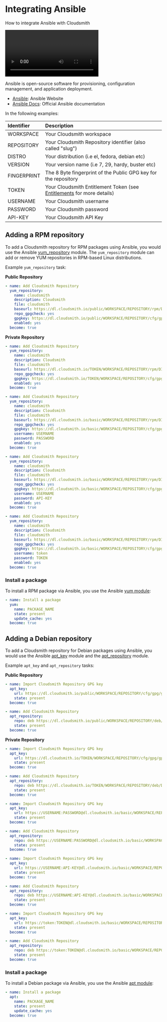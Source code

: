 

# Integrating Ansible

How to integrate Ansible with Cloudsmith

<Video wistiaId="226hshjm34"></Video>

Ansible is open-source software for provisioning, configuration management, and application deployment. 

- [Ansible](https://www.ansible.com/): Ansible Website
- [Ansible Docs](https://docs.ansible.com/): Official Ansible documentation 

In the following examples: 

| Identifier  | Description                                                                               |
| :---------- | :---------------------------------------------------------------------------------------- |
| WORKSPACE       | Your Cloudsmith workspace                                             |
| REPOSITORY  | Your Cloudsmith Repository identifier (also called "slug")                                |
| DISTRO      | Your distribution  (i.e el, fedora, debian etc)                                           |
| VERSION     | Your version name (i.e 7, 29, hardy, buster etc)                                          |
| FINGERPRINT | The 8 Byte fingerprint of the Public GPG key for the repository                           |
| TOKEN       | Your Cloudsmith Entitlement Token (see [Entitlements](/software-distribution/entitlement-tokens) for more details) |
| USERNAME    | Your Cloudsmith username                                                                  |
| PASSWORD    | Your Cloudsmith password                                                                  |
| API-KEY     | Your Cloudsmith API Key                                                                   |

## Adding a RPM repository

To add a Cloudsmith repository for RPM packages using Ansible, you would use the Ansible [yum_repository](https://docs.ansible.com/ansible/latest/modules/yum_repository_module.html) module.  The `yum_repository` module can add or remove YUM repositories in RPM-based Linux distributions.

Example `yum_repository` task:

**Public Repository**

```yaml
- name: Add Cloudsmith Repository
  yum_repository:
    name: cloudsmith
    description: Cloudsmith
    file: cloudsmith
    baseurl: https://dl.cloudsmith.io/public/WORKSPACE/REPOSITORY/rpm/DISTRO/VERSION/$basearch
    repo_gpgcheck: yes
    gpgkey: https://dl.cloudsmith.io/public/WORKSPACE/REPOSITORY/cfg/gpg/gpg.FINGERPRINT.key
    enabled: yes
  become: true
```

**Private Repository**

```yaml Entitlement Token Auth
- name: Add Cloudsmith Repository
  yum_repository:
    name: cloudsmith
    description: Cloudsmith
    file: cloudsmith
    baseurl: https://dl.cloudsmith.io/TOKEN/WORKSPACE/REPOSITORY/rpm/DISTRO/VERSION/$basearch
    repo_gpgcheck: yes
    gpgkey: https://dl.cloudsmith.io/TOKEN/WORKSPACE/REPOSITORY/cfg/gpg/gpg.FINGERPRINT.key
    enabled: yes 
  become: true
```
```yaml HTTP Basic Auth (User & Pass)
- name: Add Cloudsmith Repository
  yum_repository:
    name: cloudsmith
    description: Cloudsmith
    file: cloudsmith
    baseurl: https://dl.cloudsmith.io/basic/WORKSPACE/REPOSITORY/rpm/DISTRO/VERSION/$basearch
    repo_gpgcheck: yes
    gpgkey: https://dl.cloudsmith.io/basic/WORKSPACE/REPOSITORY/cfg/gpg/gpg.FINGERPRINT.key
    username: USERNAME
    password: PASSWORD
    enabled: yes
  become: true
```
```yaml HTTP Basic Auth (API-Key)
- name: Add Cloudsmith Repository
  yum_repository:
    name: cloudsmith
    description: Cloudsmith
    file: cloudsmith
    baseurl: https://dl.cloudsmith.io/basic/WORKSPACE/REPOSITORY/rpm/DISTRO/VERSION/$basearch
    repo_gpgcheck: yes
    gpgkey: https://dl.cloudsmith.io/basic/WORKSPACE/REPOSITORY/cfg/gpg/gpg.FINGERPRINT.key
    username: USERNAME
    password: API-KEY
    enabled: yes
  become: true
```
```yaml HTTP Basic Auth (Token)
- name: Add Cloudsmith Repository
  yum_repository:
    name: cloudsmith
    description: Cloudsmith
    file: cloudsmith
    baseurl: https://dl.cloudsmith.io/basic/WORKSPACE/REPOSITORY/rpm/DISTRO/VERSION/$basearch
    repo_gpgcheck: yes
    gpgkey: https://dl.cloudsmith.io/basic/WORKSPACE/REPOSITORY/cfg/gpg/gpg.FINGERPRINT.key
    username: token
    password: TOKEN
    enabled: yes
  become: true
```

### Install a package

To install a RPM package via Ansible, you use the Ansible [yum module](https://docs.ansible.com/ansible/2.3/yum_module.html):

```yaml
- name: Install a package
  yum:
    name: PACKAGE_NAME
    state: present
    update_cache: yes
  become: true
```

## Adding a Debian repository

To add a Cloudsmith repository for Debian packages using Ansible, you would use the Ansible [apt_key](https://docs.ansible.com/ansible/latest/modules/apt_key_module.html) module and the [apt_repository](https://docs.ansible.com/ansible/latest/modules/apt_repository_module.html) module.  

Example `apt_key` and `apt_repository` tasks:

**Public Repository**

```yaml
- name: Import Cloudsmith Repository GPG key
  apt_key:
    url: https://dl.cloudsmith.io/public/WORKSPACE/REPOSITORY/cfg/gpg/gpg.FINGERPRINT.key
    state: present
  become: true

- name: Add Cloudsmith Repository
  apt_repository:
    repo: deb https://dl.cloudsmith.io/public/WORKSPACE/REPOSITORY/deb/DISTRO VERSION main
    state: present
  become: true
```

**Private Repository**

```yaml Entitlement Token Auth
- name: Import Cloudsmith Repository GPG key
  apt_key:
    url: https://dl.cloudsmith.io/TOKEN/WORKSPACE/REPOSITORY/cfg/gpg/gpg.FINGERPRINT.key
    state: present
  become: true

- name: Add Cloudsmith Repository
  apt_repository:
    repo: deb https://dl.cloudsmith.io/TOKEN/WORKSPACE/REPOSITORY/deb/DISTRO VERSION main
    state: present
  become: true
```
```yaml HTTP Basic Auth (User & Pass)
- name: Import Cloudsmith Repository GPG key
  apt_key:
    url: https://USERNAME:PASSWORD@dl.cloudsmith.io/basic/WORKSPACE/REPOSITORY/cfg/gpg/gpg.FINGERPRINT.key
    state: present
  become: true

- name: Add Cloudsmith Repository
  apt_repository:
    repo: deb https://USERNAME:PASSWORD@dl.cloudsmith.io/basic/WORKSPACE/REPOSITORY/deb/DISTRO VERSION main
    state: present
  become: true
```
```yaml HTTP Basic Auth (API-Key)
- name: Import Cloudsmith Repository GPG key
  apt_key:
    url: https://USERNAME:API-KEY@dl.cloudsmith.io/basic/WORKSPACE/REPOSITORY/cfg/gpg/gpg.FINGERPRINT.key
    state: present
  become: true

- name: Add Cloudsmith Repository
  apt_repository:
    repo: deb https://USERNAME:API-KEY@dl.cloudsmith.io/basic/WORKSPACE/REPOSITORY/deb/DISTRO VERSION main
    state: present
  become: true
```
```yaml HTTP Basic Auth (Token)
- name: Import Cloudsmith Repository GPG key
  apt_key:
    url: https://token:TOKEN@dl.cloudsmith.io/basic/WORKSPACE/REPOSITORY/cfg/gpg/gpg.FINGERPRINT.key
    state: present
  become: true

- name: Add Cloudsmith Repository
  apt_repository:
    repo: deb https://token:TOKEN@dl.cloudsmith.io/basic/WORKSPACE/REPOSITORY/deb/DISTRO VERSION main
    state: present
  become: true
```

### Install a package

To install a Debian package via Ansible, you use the Ansible [apt module](https://docs.ansible.com/ansible/2.3/apt_module.html):

```yaml
- name: Install a package
  apt:
    name: PACKAGE_NAME
    state: present
    update_cache: yes
  become: true
```
